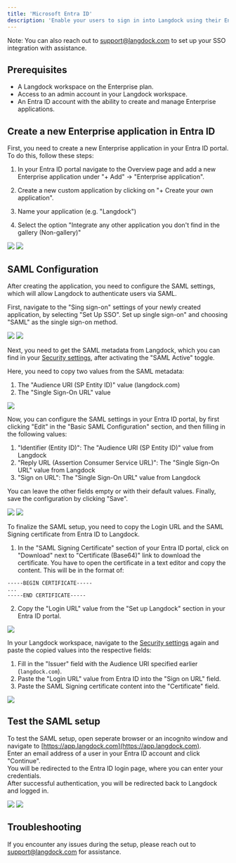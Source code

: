 ```yaml
---
title: 'Microsoft Entra ID'
description: 'Enable your users to sign in into Langdock using their Entra ID (formerly Azure Active Directory) accounts via SAML.'
---
```

Note: You can also reach out to support@langdock.com to set up your SSO integration with assistance.

 ## Prerequisites
- A Langdock workspace on the Enterprise plan.
- Access to an admin account in your Langdock workspace.
- An Entra ID account with the ability to create and manage Enterprise applications.

## Create a new Enterprise application in Entra ID
First, you need to create a new Enterprise application in your Entra ID portal.  <br />
To do this, follow these steps:

1. In your Entra ID portal navigate to the Overview page and add a new Enterprise application under "+ Add" -> "Enterprise application".

2. Create a new custom application by clicking on "+ Create your own application".

3. Name your application (e.g. "Langdock")

4. Select the option "Integrate any other application you don't find in the gallery (Non-gallery)"

<img src="/images/Frame_1.png"/>
<img src="/images/Frame_2.png"/>

## SAML Configuration
After creating the application, you need to configure the SAML settings, which will allow Langdock to authenticate users via SAML.

First, navigate to the "Sing sign-on" settings of your newly created application, by selecting "Set Up SSO". Set up single sign-on" and choosing "SAML" as the single sign-on method.

<img src="/images/Frame_3.png"/>
<img src="/images/Frame_4.png"/>

Next, you need to get the SAML metadata from Langdock, which you can find in your [Security settings](https://app.langdock.com/workspace/security), after activating the "SAML Active" toggle.

Here, you need to copy two values from the SAML metadata:

1. The "Audience URI (SP Entity ID)" value (langdock.com)
2. The "Single Sign-On URL" value

<img src="/images/Frame_5.png"/>

Now, you can configure the SAML settings in your Entra ID portal, by first clicking "Edit" in the "Basic SAML Configuration" section, and then filling in the following values:

1. "Identifier (Entity ID)": The "Audience URI (SP Entity ID)" value from Langdock
2. "Reply URL (Assertion Consumer Service URL)": The "Single Sign-On URL" value from Langdock
3. "Sign on URL": The "Single Sign-On URL" value from Langdock

You can leave the other fields empty or with their default values. Finally, save the configuration by clicking "Save".

<img src="/images/Frame_6.png"/>
<img src="/images/Frame_7.png"/>

To finalize the SAML setup, you need to copy the Login URL and the SAML Signing certificate from Entra ID to Langdock.

1. In the "SAML Signing Certificate" section of your Entra ID portal, click on "Download" next to "Certificate (Base64)" link to download the certificate. You have to open the certificate in a text editor and copy the content. This will be in the format of:

```
-----BEGIN CERTIFICATE-----
...
-----END CERTIFICATE-----
```

2. Copy the "Login URL" value from the "Set up Langdock" section in your Entra ID portal.

<img src="/images/Frame_8.png"/>

In your Langdock workspace, navigate to the [Security settings](https://app.langdock.com/workspace/security) again and paste the copied values into the respective fields:

1. Fill in the "Issuer" field with the Audience URI specified earlier (`langdock.com`).
2. Paste the "Login URL" value from Entra ID into the "Sign on URL" field.
3. Paste the SAML Signing certificate content into the "Certificate" field.

<img src="/images/Frame_9.png"/>

## Test the SAML setup

To test the SAML setup, open seperate browser or an incognito window and navigate to [https://app.langdock.com](https://app.langdock.com). <br />
Enter an email address of a user in your Entra ID account and click "Continue". <br />
You will be redirected to the Entra ID login page, where you can enter your credentials. <br />
After successful authentication, you will be redirected back to Langdock and logged in.

<img src="/images/Frame_10.png"/>
<img src="/images/Frame_11.png"/>

## Troubleshooting

If you encounter any issues during the setup, please reach out to support@langdock.com for assistance.
